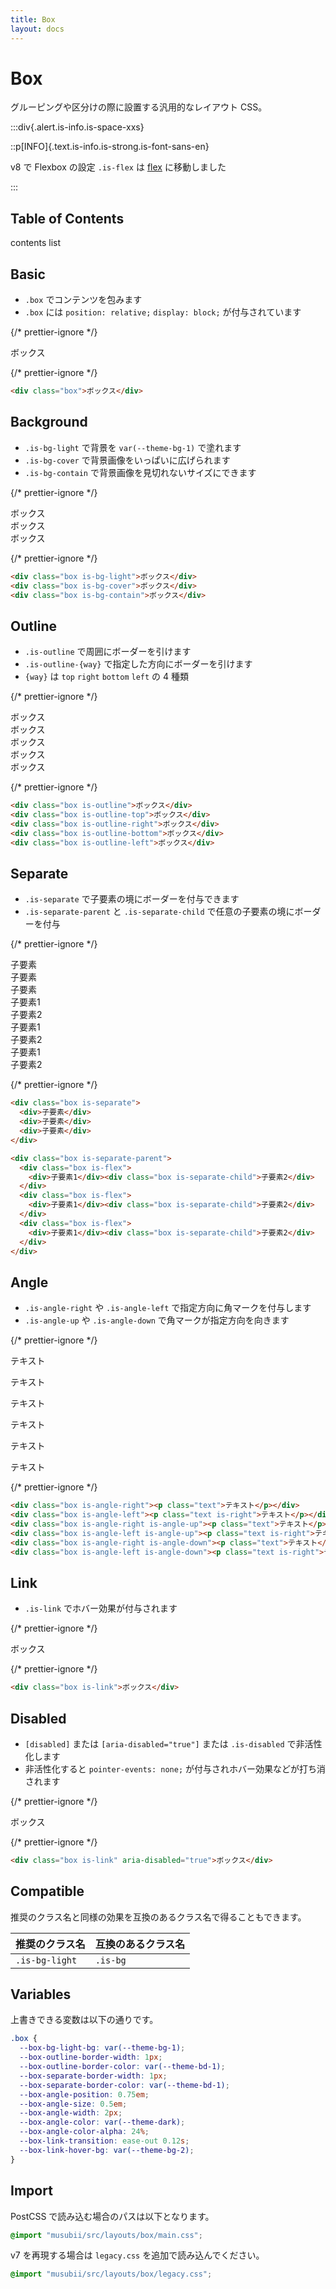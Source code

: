 ```yaml
---
title: Box
layout: docs
---
```


# Box

グルーピングや区分けの際に設置する汎用的なレイアウト CSS。

:::div{.alert.is-info.is-space-xxs}

::p[INFO]{.text.is-info.is-strong.is-font-sans-en}

v8 で Flexbox の設定 `.is-flex` は [flex](/docs/flex) に移動しました

:::

## Table of Contents

contents list

## Basic

- `.box` でコンテンツを包みます
- `.box` には `position: relative;` `display: block;` が付与されています

{/* prettier-ignore */}
<div className="docs-preview">
  <div className="box">ボックス</div>
</div>

{/* prettier-ignore */}
```html
<div class="box">ボックス</div>
```

## Background

- `.is-bg-light` で背景を `var(--theme-bg-1)` で塗れます
- `.is-bg-cover` で背景画像をいっぱいに広げられます
- `.is-bg-contain` で背景画像を見切れないサイズにできます

{/* prettier-ignore */}
<div className="docs-preview">
  <div className="box is-bg-light">ボックス</div>
  <div className="box is-bg-cover"
    style={{backgroundImage: "url(/favicon.png)"}}
  >ボックス</div>
  <div className="box is-bg-contain"
    style={{backgroundImage: "url(/favicon.png)"}}
  >ボックス</div>
</div>

{/* prettier-ignore */}
```html
<div class="box is-bg-light">ボックス</div>
<div class="box is-bg-cover">ボックス</div>
<div class="box is-bg-contain">ボックス</div>
```

## Outline

- `.is-outline` で周囲にボーダーを引けます
- `.is-outline-{way}` で指定した方向にボーダーを引けます
- `{way}` は `top` `right` `bottom` `left` の 4 種類

{/* prettier-ignore */}
<div className="docs-preview">
  <div className="box is-space-md">
    <div className="box is-outline">ボックス</div>
    <div className="box is-outline-top">ボックス</div>
    <div className="box is-outline-right">ボックス</div>
    <div className="box is-outline-bottom">ボックス</div>
    <div className="box is-outline-left">ボックス</div>
  </div>
</div>

{/* prettier-ignore */}
```html
<div class="box is-outline">ボックス</div>
<div class="box is-outline-top">ボックス</div>
<div class="box is-outline-right">ボックス</div>
<div class="box is-outline-bottom">ボックス</div>
<div class="box is-outline-left">ボックス</div>
```

## Separate

- `.is-separate` で子要素の境にボーダーを付与できます
- `.is-separate-parent` と `.is-separate-child` で任意の子要素の境にボーダーを付与

{/* prettier-ignore */}
<div className="docs-preview">
  <div className="box is-space-md">
    <div className="box is-separate">
      <div>子要素</div>
      <div>子要素</div>
      <div>子要素</div>
    </div>
    <div className="box is-separate-parent">
      <div className="box is-flex">
        <div>子要素1</div><div className="box is-separate-child">子要素2</div>
      </div>
      <div className="box is-flex">
        <div>子要素1</div><div className="box is-separate-child">子要素2</div>
      </div>
      <div className="box is-flex">
        <div>子要素1</div><div className="box is-separate-child">子要素2</div>
      </div>
    </div>
  </div>
</div>

{/* prettier-ignore */}
```html
<div class="box is-separate">
  <div>子要素</div>
  <div>子要素</div>
  <div>子要素</div>
</div>

<div class="box is-separate-parent">
  <div class="box is-flex">
    <div>子要素1</div><div class="box is-separate-child">子要素2</div>
  </div>
  <div class="box is-flex">
    <div>子要素1</div><div class="box is-separate-child">子要素2</div>
  </div>
  <div class="box is-flex">
    <div>子要素1</div><div class="box is-separate-child">子要素2</div>
  </div>
</div>
```

## Angle

- `.is-angle-right` や `.is-angle-left` で指定方向に角マークを付与します
- `.is-angle-up` や `.is-angle-down` で角マークが指定方向を向きます

{/* prettier-ignore */}
<div className="docs-preview">
  <div className="box is-angle-right"><p className="text">テキスト</p></div>
  <div className="box is-angle-left"><p className="text is-right">テキスト</p></div>
  <div className="box is-angle-right is-angle-up"><p className="text">テキスト</p></div>
  <div className="box is-angle-left is-angle-up"><p className="text is-right">テキスト</p></div>
  <div className="box is-angle-right is-angle-down"><p className="text">テキスト</p></div>
  <div className="box is-angle-left is-angle-down"><p className="text is-right">テキスト</p></div>
</div>

{/* prettier-ignore */}
```html
<div class="box is-angle-right"><p class="text">テキスト</p></div>
<div class="box is-angle-left"><p class="text is-right">テキスト</p></div>
<div class="box is-angle-right is-angle-up"><p class="text">テキスト</p></div>
<div class="box is-angle-left is-angle-up"><p class="text is-right">テキスト</p></div>
<div class="box is-angle-right is-angle-down"><p class="text">テキスト</p></div>
<div class="box is-angle-left is-angle-down"><p class="text is-right">テキスト</p></div>
```

## Link

- `.is-link` でホバー効果が付与されます

{/* prettier-ignore */}
<div className="docs-preview">
  <div className="box is-link">ボックス</div>
</div>

{/* prettier-ignore */}
```html
<div class="box is-link">ボックス</div>
```

## Disabled

- `[disabled]` または `[aria-disabled="true"]` または `.is-disabled` で非活性化します
- 非活性化すると `pointer-events: none;` が付与されホバー効果などが打ち消されます

{/* prettier-ignore */}
<div className="docs-preview">
  <div className="box is-link" aria-disabled="true">ボックス</div>
</div>

{/* prettier-ignore */}
```html
<div class="box is-link" aria-disabled="true">ボックス</div>
```

## Compatible

推奨のクラス名と同様の効果を互換のあるクラス名で得ることもできます。

| 推奨のクラス名 | 互換のあるクラス名 |
| -------------- | ------------------ |
| `.is-bg-light` | `.is-bg`           |

## Variables

上書きできる変数は以下の通りです。

```css
.box {
  --box-bg-light-bg: var(--theme-bg-1);
  --box-outline-border-width: 1px;
  --box-outline-border-color: var(--theme-bd-1);
  --box-separate-border-width: 1px;
  --box-separate-border-color: var(--theme-bd-1);
  --box-angle-position: 0.75em;
  --box-angle-size: 0.5em;
  --box-angle-width: 2px;
  --box-angle-color: var(--theme-dark);
  --box-angle-color-alpha: 24%;
  --box-link-transition: ease-out 0.12s;
  --box-link-hover-bg: var(--theme-bg-2);
}
```

## Import

PostCSS で読み込む場合のパスは以下となります。

```css
@import "musubii/src/layouts/box/main.css";
```

v7 を再現する場合は `legacy.css` を追加で読み込んでください。

```css
@import "musubii/src/layouts/box/legacy.css";
```

